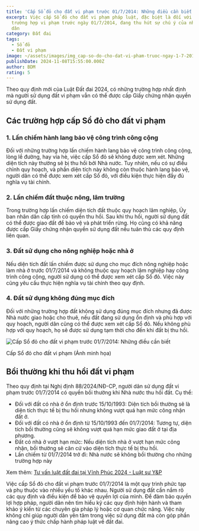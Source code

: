 ```yaml
---
title: 'Cấp Sổ đỏ cho đất vi phạm trước 01/7/2014: Những điều cần biết'
excerpt: Việc cấp Sổ đỏ cho đất vi phạm pháp luật, đặc biệt là đối với những
  trường hợp vi phạm trước ngày 01/7/2014, đang thu hút sự chú ý của nhiều người
  dân
category: Đất đai
tags:
  - Sổ đỏ
  - Đất vi phạm
image: ~/assets/images/img_cap-so-do-cho-dat-vi-pham-truoc-ngay-1-7-2014-nhung-dieu-can-biet.jpg
publishDate: 2024-11-08T15:55:00.000Z
author: BDM
rating: 5
---
```


Theo quy định mới của Luật Đất đai 2024, có những trường hợp nhất định mà người sử dụng đất vi phạm vẫn có thể được cấp Giấy chứng nhận quyền sử dụng đất.

## Các trường hợp cấp Sổ đỏ cho đất vi phạm

### 1. Lấn chiếm hành lang bảo vệ công trình công cộng

Đối với những trường hợp lấn chiếm hành lang bảo vệ công trình công cộng, lòng lề đường, hay vỉa hè, việc cấp Sổ đỏ sẽ không được xem xét. Những diện tích này thường sẽ bị thu hồi bởi Nhà nước. Tuy nhiên, nếu có sự điều chỉnh quy hoạch, và phần diện tích này không còn thuộc hành lang bảo vệ, người dân có thể được xem xét cấp Sổ đỏ, với điều kiện thực hiện đầy đủ nghĩa vụ tài chính.

### 2. Lấn chiếm đất thuộc nông, lâm trường

Trong trường hợp lấn chiếm diện tích đất thuộc quy hoạch lâm nghiệp, Ủy ban nhân dân cấp tỉnh có quyền thu hồi. Sau khi thu hồi, người sử dụng đất có thể được giao đất để bảo vệ và phát triển rừng. Họ cũng có khả năng được cấp Giấy chứng nhận quyền sử dụng đất nếu tuân thủ các quy định liên quan.

### 3. Đất sử dụng cho nông nghiệp hoặc nhà ở

Nếu diện tích đất lấn chiếm được sử dụng cho mục đích nông nghiệp hoặc làm nhà ở trước 01/7/2014 và không thuộc quy hoạch lâm nghiệp hay công trình công cộng, người sử dụng có thể được xem xét cấp Sổ đỏ. Việc này cũng yêu cầu thực hiện nghĩa vụ tài chính theo quy định.

### 4. Đất sử dụng không đúng mục đích

Đối với những trường hợp đất không sử dụng đúng mục đích nhưng đã được Nhà nước giao hoặc cho thuê, nếu đất đang sử dụng ổn định và phù hợp với quy hoạch, người dân cũng có thể được xem xét cấp Sổ đỏ. Nếu không phù hợp với quy hoạch, họ sẽ được sử dụng tạm thời cho đến khi đất bị thu hồi.

![Cấp Sổ đỏ cho đất vi phạm trước 01/7/2014: Những điều cần biết](~/assets/images/img_cap-so-do-cho-dat-vi-pham-truoc-ngay-1-7-2014-nhung-dieu-can-biet.jpg 'Cấp Sổ đỏ cho đất vi phạm trước 01/7/2014: Những điều cần biết')

Cấp Sổ đỏ cho đất vi phạm (Ảnh minh họa)

## Bồi thường khi thu hồi đất vi phạm

Theo quy định tại Nghị định 88/2024/NĐ-CP, người dân sử dụng đất vi phạm trước 01/7/2014 có quyền bồi thường khi Nhà nước thu hồi đất. Cụ thể:

- Đối với đất có nhà ở ổn định trước 15/10/1993: Diện tích bồi thường sẽ là diện tích thực tế bị thu hồi nhưng không vượt quá hạn mức công nhận đất ở.
- Đối với đất có nhà ở ổn định từ 15/10/1993 đến 01/7/2014: Tương tự, diện tích bồi thường cũng sẽ không vượt quá hạn mức giao đất ở tại địa phương.
- Đất có nhà ở vượt hạn mức: Nếu diện tích nhà ở vượt hạn mức công nhận, bồi thường sẽ căn cứ vào diện tích thực tế bị thu hồi.
- Lấn chiếm từ 01/7/2014 trở đi: Nhà nước sẽ không bồi thường cho những trường hợp này

Xem thêm: [Tư vấn luật đất đai tại Vĩnh Phúc 2024 - Luật sư Y&P](https://vinhphuclawyers.vn/dich-vu-phap-ly/dich-vu-dat-dai/tu-van-luat-dat-dai-tai-vinh-phuc-2024-luat-su-yp-36056.htm)

Việc cấp Sổ đỏ cho đất vi phạm trước 01/7/2014 là một quy trình phức tạp và phụ thuộc vào nhiều yếu tố khác nhau. Người sử dụng đất cần nắm rõ các quy định và điều kiện để bảo vệ quyền lợi của mình. Để đảm bảo quyền lợi hợp pháp, người dân nên tìm hiểu kỹ các quy định hiện hành và tham khảo ý kiến từ các chuyên gia pháp lý hoặc cơ quan chức năng. Việc này không chỉ giúp người dân yên tâm trong việc sử dụng đất mà còn góp phần nâng cao ý thức chấp hành pháp luật về đất đai.
